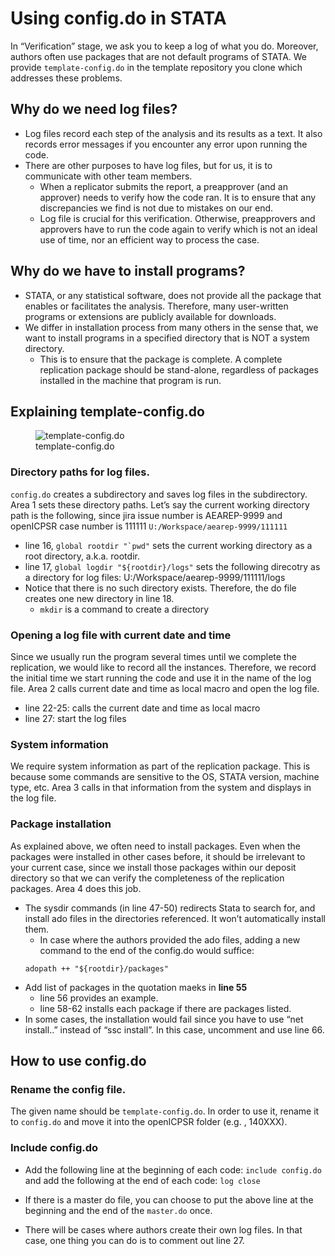 # Using config.do in STATA

In "Verification" stage, we ask you to keep a log of what you do. Moreover, authors often use packages that are not default programs of STATA. We provide `template-config.do` in the template repository you clone which addresses these problems. 

## Why do we need log files?

- Log files record each step of the analysis and its results as a text. It also records error messages if you encounter any error upon running the code.
- There are other purposes to have log files, but for us, it is to communicate with other team members. 
    - When a replicator submits the report, a preapprover (and an approver) needs to verify how the code ran. It is to ensure that any discrepancies we find is not due to mistakes on our end.
    - Log file is crucial for this verification. Otherwise, preapprovers and approvers have to run the code again to verify which is not an ideal use of time, nor an efficient way to process the case.

## Why do we have to install programs?

- STATA, or any statistical software, does not provide all the package that enables or facilitates the analysis. Therefore, many user-written programs or extensions are publicly available for downloads. 
- We differ in installation process from many others in the sense that, we want to install programs in a specified directory that is NOT a system directory.
    - This is to ensure that the package is complete. A complete replication package should be stand-alone, regardless of packages installed in the machine that program is run.

## Explaining template-config.do

![template-config.do](images/stata_config.png)

### Directory paths for log files.

`config.do` creates a subdirectory and saves log files in the subdirectory. Area 1 sets these directory paths. Let's say the current working directory path is the following, since jira issue number is AEAREP-9999 and openICPSR case number is 111111
    ```
    U:/Workspace/aearep-9999/111111
    ```

- line 16, ```global rootdir "`pwd"``` sets the current working directory as a root directory, a.k.a. rootdir.
- line 17, `global logdir "${rootdir}/logs"` sets the following direcotry as a directory for log files: U:/Workspace/aearep-9999/111111/logs 
- Notice that there is no such directory exists. Therefore, the do file creates one new directory in line 18.
    - `mkdir` is a command to create a directory 


### Opening a log file with current date and time

Since we usually run the program several times until we complete the replication, we would like to record all the instances. Therefore, we record the initial time we start running the code and use it in the name of the log file. Area 2 calls current date and time as local macro and open the log file.

- line 22-25: calls the current date and time as local macro
- line 27: start the log files

### System information

We require system information as part of the replication package. This is because some commands are sensitive to the OS, STATA version, machine type, etc. Area 3 calls in that information from the system and displays in the log file.

### Package installation

As explained above, we often need to install packages. Even when the packages were installed in other cases before, it should be irrelevant to your current case, since we install those packages within our deposit directory so that we can verify the completeness of the replication packages. Area 4 does this job.

- The sysdir commands (in line 47-50) redirects Stata to search for, and install ado files in the directories referenced. It won't automatically install them.
    - In case where the authors provided the ado files, adding a new command to the end of the config.do would suffice:
    ```
    adopath ++ "${rootdir}/packages"
    ```

- Add list of packages in the quotation maeks in **line 55**
    - line 56 provides an example.
    - line 58-62 installs each package if there are packages listed.

- In some cases, the installation would fail since you have to use "net install.." instead of "ssc install". In this case, uncomment and use line 66.


## How to use config.do

### Rename the config file.

The given name should be `template-config.do`. In order to use it, rename it to `config.do` and move it into the openICPSR folder (e.g. , 140XXX).

### Include config.do

- Add the following line at the beginning of each code:
    ```
    include config.do
    ```
    and add the following at the end of each code:
    ```
    log close 
    ```
- If there is a master do file, you can choose to put the above line at the beginning and the end of the `master.do` once.

- There will be cases where authors create their own log files. In that case, one thing you can do is to comment out line 27. 
